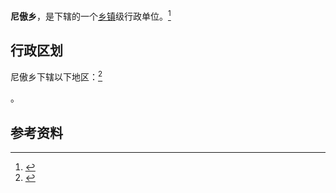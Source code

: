 {{中国乡级行政区|62/30/24/203/000}}

'''尼傲乡'''，是{{PRC admin/fullname|62/30/24/203/000|3}}下辖的一个[[乡镇|乡镇]]级行政单位。<ref>{{PRC admin/ref sgc|{{PRC admin/parent|62/30/24/203/000}}}}</ref>

== 行政区划 ==

尼傲乡下辖以下地区：<ref>{{PRC admin/ref sgc|62/30/24/203/000}}</ref>

{{PRC admin/children|62/30/24/203/000}}。

== 参考资料 ==

{{reflist}}

{{行政区划小作品}}
{{PRC admin/navcat|62/30/24/203/000}}